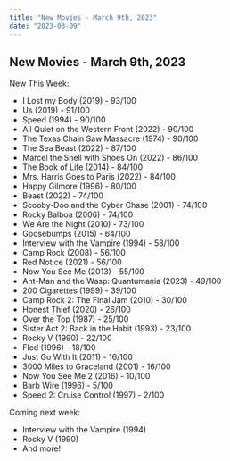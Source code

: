 ```yaml
---
title: "New Movies - March 9th, 2023"
date: "2023-03-09"
---
```

## **New Movies - March 9th, 2023**

New This Week:
- I Lost my Body (2019) - 93/100
- Us (2019) - 91/100
- Speed (1994) - 90/100
- All Quiet on the Western Front (2022) - 90/100
- The Texas Chain Saw Massacre (1974) - 90/100
- The Sea Beast (2022) - 87/100
- Marcel the Shell with Shoes On (2022) - 86/100
- The Book of Life (2014) - 84/100
- Mrs. Harris Goes to Paris (2022) - 84/100
- Happy Gilmore (1996) - 80/100
- Beast (2022) - 74/100
- Scooby-Doo and the Cyber Chase (2001) - 74/100
- Rocky Balboa (2006) - 74/100
- We Are the Night (2010) - 73/100
- Goosebumps (2015) - 64/100
- Interview with the Vampire (1994) - 58/100
- Camp Rock (2008) - 56/100
- Red Notice (2021) - 56/100
- Now You See Me (2013) - 55/100
- Ant-Man and the Wasp: Quantumania (2023) - 49/100
- 200 Cigarettes (1999) - 39/100
- Camp Rock 2: The Final Jam (2010) - 30/100
- Honest Thief (2020) - 26/100
- Over the Top (1987) - 25/100
- Sister Act 2: Back in the Habit (1993) - 23/100
- Rocky V (1990) - 22/100
- Fled (1996) - 18/100
- Just Go With It (2011) - 16/100
- 3000 Miles to Graceland (2001) - 16/100
- Now You See Me 2 (2016) - 10/100
- Barb Wire (1996) - 5/100
- Speed 2: Cruise Control (1997) - 2/100

Coming next week:
- Interview with the Vampire (1994)
- Rocky V (1990)
- And more!